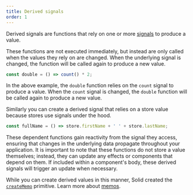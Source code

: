 ```yaml
---
title: Derived signals
order: 1
---
```


Derived signals are functions that rely on one or more [signals](/solid-js/concepts/signals) to produce a value.

These functions are not executed immediately, but instead are only called when the values they rely on are changed.
When the underlying signal is changed, the function will be called again to produce a new value.

```js
const double = () => count() * 2;
```

In the above example, the `double` function relies on the `count` signal to produce a value.
When the `count` signal is changed, the `double` function will be called again to produce a new value.

Similarly you can create a derived signal that relies on a store value because stores use signals under the hood.

```js
const fullName = () => store.firstName + ' ' + store.lastName;
```

These dependent functions gain reactivity from the signal they access, ensuring that changes in the underlying data propagate throughout your application. 
It is important to note that these functions do not store a value themselves; instead, they can update any effects or components that depend on them. 
If included within a component's body, these derived signals will trigger an update when necessary.

While you can create derived values in this manner, Solid created the [`createMemo`](/solid-js/reference/basic-reactivity/create-memo) primitive.
Learn more about [memos](/solid-js/concepts/derived-values/memos).